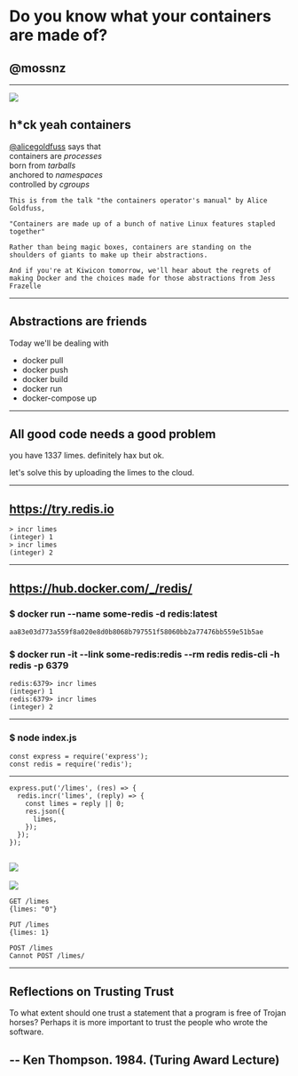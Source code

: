 


<Head>
  <title>purplecon</title>
</Head>

# Do you know what your containers are made of?
## @mossnz

---


![](dog_splash.webp)
## h*ck yeah containers

[@alicegoldfuss](https://twitter.com/alicegoldfuss) says that  
containers are _processes_  
born from _tarballs_  
anchored to _namespaces_  
controlled by _cgroups_

~~~notes
This is from the talk "the containers operator's manual" by Alice Goldfuss,

"Containers are made up of a bunch of native Linux features stapled together"

Rather than being magic boxes, containers are standing on the shoulders of giants to make up their abstractions.

And if you're at Kiwicon tomorrow, we'll hear about the regrets of making Docker and the choices made for those abstractions from Jess Frazelle

~~~
---
## Abstractions are friends

Today we'll be dealing with
- docker pull
- docker push
- docker build
- docker run
- docker-compose up

---
## All good code needs a good problem

you have 1337 limes. definitely hax but ok.

let's solve this by uploading the limes to the cloud.

---
## https://try.redis.io

~~~
> incr limes
(integer) 1
> incr limes
(integer) 2
~~~
---
## https://hub.docker.com/_/redis/
### $ docker run --name some-redis -d redis:latest
~~~
aa83e03d773a559f8a020e8d0b8068b797551f58060bb2a77476bb559e51b5ae
~~~
### $ docker run -it --link some-redis:redis --rm redis redis-cli -h redis -p 6379
~~~
redis:6379> incr limes
(integer) 1
redis:6379> incr limes
(integer) 2
~~~
---
### $ node index.js
~~~
const express = require('express');
const redis = require('redis');
~~~
---

~~~
express.put('/limes', (res) => {
  redis.incr('limes', (reply) => {
    const limes = reply || 0;
    res.json({
      limes,
    });
  });
});
~~~
![](dog_pyramid.webp)
---

![](puppy_lime.gif)
~~~
GET /limes
{limes: "0"}

PUT /limes
{limes: 1}

POST /limes
Cannot POST /limes/
~~~
---
## Reflections on Trusting Trust
To what extent should one trust a statement that a program is free of Trojan horses? Perhaps it is more important to trust the people who wrote the software.

-- Ken Thompson. 1984. (Turing Award Lecture)
---
